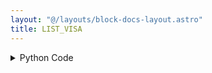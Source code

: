 ```yaml
---
layout: "@/layouts/block-docs-layout.astro"
title: LIST_VISA
---
```



<PythonDocsDisplay docstring={docstring} />

<details>
<summary>Python Code</summary>
```python
from flojoy import flojoy, DataContainer, TextBlob
import pyvisa
from typing import Optional


@flojoy(
    deps={
        "pyvisa": "1.13.0",
        "pyusb": "1.2.1",
        "zeroconf": "0.102.0",
        "pyvisa_py": "0.7.0",
    }
)
def LIST_VISA(
    default: Optional[DataContainer] = None,
) -> Optional[DataContainer]:
    """The LIST_VISA node lists all VISA instruments available.

    Returns
    -------
    DataContainer
        optional: The input DataContainer is returned.
    """

    rm = pyvisa.ResourceManager("@py")
    addresses = rm.list_resources()
    print("Available VISA instrument addresses: ", addresses, flush=True)
    instr_list = ", ".join(addresses)

    return TextBlob(text_blob=instr_list)

```
[Find this Flojoy Block on GitHub](https://github.com/flojoy-ai/blocks/blob/main/blocks/IO/INSTRUMENTS/QCODES/LIST_VISA/LIST_VISA.py)
</details>


## Example
